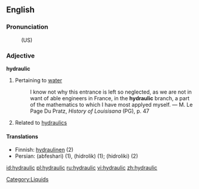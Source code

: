 ==English==

===Pronunciation===
:(US) {{SAMPA|/haI.drQ.lIks/}}

===Adjective===
'''hydraulic'''

# Pertaining to [[water]]
#:I know not why this entrance is left so neglected, as we are not in want of able engineers in France, in the '''hydraulic''' branch, a part of the mathematics to which I have most applyed myself. &mdash; M. Le Page Du Pratz, ''History of Louisisana'' (PG), p. 47
#Related to [[hydraulics]]

====Translations====
*Finnish: [[hydraulinen]] (2)
*Persian: {{FAchar|[[آبفشاری]]}} (abfeshari) (1), {{FAchar|[[هیدرولیک]]}} (hidrolik) (1); {{FAchar|[[هیدرولیکی]]}} (hidroliki) (2)

[[Category:Liquids]]

[[id:hydraulic]]
[[pl:hydraulic]]
[[ru:hydraulic]]
[[vi:hydraulic]]
[[zh:hydraulic]]